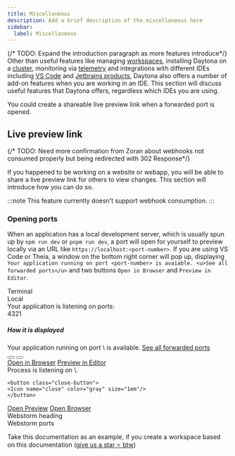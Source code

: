 ```yaml
---
title: Miscellaneous
description: Add a brief description of the miscellaneous here
sidebar:
  label: Miscellaneous
---
```


{/* TODO: Expand the introduction paragraph as more features introduce*/}
Other than useful features like managing [workspaces](/usage/workspaces), installing Daytona on a [cluster](/installation/cluster), monitoring via [telemetry](/administration/telemetry) and integrations with different IDEs including [VS Code](/tools/vs-code-extension) and [Jetbrains products](/tools/jetbrains-gateway), Daytona also offers a number of add-on features when you are working in an IDE. This section will discuss useful features that Daytona offers, regardless which IDEs you are using.

You could create a shareable live preview link when a forwarded port is opened.

## Live preview link

{/* TODO: Need more confirmation from Zoran about webhooks not consumed properly but being redirected with 302 Response*/}

If you happened to be working on a website or webapp, you will be able to share a live preview link for others to view changes. This section will introduce how you can do so.

:::note
This feature currently doesn't support webhook consumption.
:::

### Opening ports 

When an application has a local development server, which is usually spun up by `npm run dev` or `pnpm run dev`, a port will open for yourself to preview locally via an URL like `https://localhost:<port-number>`. If you are using VS Code or Theia, a window on the bottom right corner will pop up, displaying `Your application running on port <port-number> is avaiable. <u>See all forwarded ports</u>` and two buttons `Open in Browser` and `Preview in Editor`. 
 

<div class="not-content">
<div class="modal-layout">
<div class="webstorm-container">
<div class="webstorm-heading">
<span class="webstorm-terminal-button webstorm-button">Terminal</span>
<div class="webstorm-local-button webstorm-button">
<span>Local</span>
<Icon name="close" color="gray" size="0.8em"/>
</div>
</div>
<div class="webstorm-ports">
<span>Your application is listening on ports:</span>
<div class=""> <span>4321</span>
<Icon name="down-caret" size="0.8em" color="gray"/>
</div>
</div>
</div>
</div>
</div>

##### How it is displayed
<Tabs>
<TabItem label="VS Code">
<div class="not-content">
<div class="modal-layout">
<div class="vscode-notification-container">
  <div class="notification-header">
    <div class="notification-title">
      <Icon name="information" color="cornflowerblue" size="2em"/>
        <div class="notification-message">
    Your application running on port \<port-number\> is available.
    <a href="#opening-ports" class="notification-link">See all forwarded ports</a>
  </div>
    </div>
    <button class="close-button">
     <Icon name="setting" color="gray" size="1.5em"/>
    </button>
    <button class="close-button">
    <Icon name="close" color="gray" size="1.5em"/>
    </button>
  </div>
 
  <div class="notification-actions">
    <a href="#opening-ports" class="vscode-notification-button open-in-browser">Open in Browser</a>
    <a href="#opening-ports" class="vscode-notification-button preview-in-editor">Preview in Editor</a>
  </div>
</div>
</div>
</div>
</TabItem>
<TabItem label="Theia">
<div class="not-content">
<div class="modal-layout">
<div class="theia-notification-container">
  <div class="notification-header">
    <div class="notification-title">
      <Icon name="information" color="cornflowerblue" size="1.5em"/>
        <div class="theia-notification-message">
    Process is listening on \<port-number\>.
 
  </div>
    </div>
 
    <button class="close-button">
    <Icon name="close" color="gray" size="1em"/>
    </button>
  </div>
 
  <div class="notification-actions">
    <a href="#" class="theia-notification-button">Open Preview</a>
    <a href="#" class="theia-notification-button ">Open Browser</a>
  </div>
</div>
</div>
</div>
</TabItem>
<TabItem label="Jetbrains(Webstorm)">
<div class="not-content">
<div class="modal-layout">
<div class="webstorm-container">
<div class="webstorm-heading">
Webstorm heading
</div>
<div class="webstorm-ports">
Webstorm ports
</div>
</div>
</div>
</div>
</TabItem>
</Tabs>


Take this documentation as an example, if you create a workspace based on this documentation ([give us a star ⭐️ btw](https://github.com/daytonaio/docs))